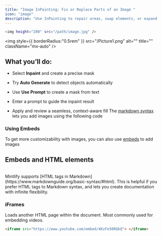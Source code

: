 ```yaml
---
title: "Image InPainting: Fix or Replace Parts of an Image "
icon: "image"
description: "Use InPainting to repair areas, swap elements, or expand a scene. Create masks automatically or from a text prompt, then guide the edit with a description. Results blend seamlessly with your image. No manual brushwork required. "
---
```


```bash
<img height="200" src="/path/image.jpg" />
```

<img
  style={{ borderRadius:"0.5rem" }}
  src="/Picture1.png"
  alt=""
  title=""
  className="mx-auto"
/>

## **What you’ll do**:

- Select **Inpaint** and create a precise mask 


- Try **Auto Generate** to detect objects automatically 


- Use **Use Prompt** to create a mask from text 


- Enter a prompt to guide the inpaint result 


- Apply and review a seamless, context-aware fill The [markdown syntax](https://www.markdownguide.org/basic-syntax/#images) lets you add images using the following code

### Using Embeds

To get more customizability with images, you can also use [embeds](/writing-content/embed) to add images

## Embeds and HTML elements

<br />

<Tip>
  Mintlify supports [HTML tags in Markdown](https://www.markdownguide.org/basic-syntax/#html). This is helpful if you prefer HTML tags to Markdown syntax, and lets you create documentation with infinite flexibility.
</Tip>

### iFrames

Loads another HTML page within the document. Most commonly used for embedding videos.

```html
<iframe src="https://www.youtube.com/embed/4KzFe50RQkQ"> </iframe>
```